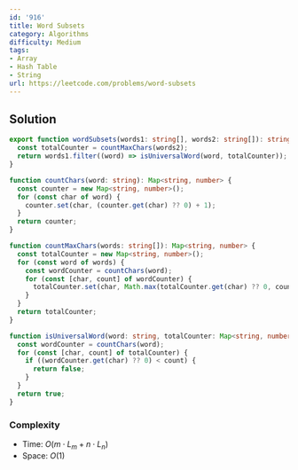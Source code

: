 ```yaml
---
id: '916'
title: Word Subsets
category: Algorithms
difficulty: Medium
tags:
- Array
- Hash Table
- String
url: https://leetcode.com/problems/word-subsets
---
```


## Solution

```typescript filename="solution.ts" copy
export function wordSubsets(words1: string[], words2: string[]): string[] {
  const totalCounter = countMaxChars(words2);
  return words1.filter((word) => isUniversalWord(word, totalCounter));
}

function countChars(word: string): Map<string, number> {
  const counter = new Map<string, number>();
  for (const char of word) {
    counter.set(char, (counter.get(char) ?? 0) + 1);
  }
  return counter;
}

function countMaxChars(words: string[]): Map<string, number> {
  const totalCounter = new Map<string, number>();
  for (const word of words) {
    const wordCounter = countChars(word);
    for (const [char, count] of wordCounter) {
      totalCounter.set(char, Math.max(totalCounter.get(char) ?? 0, count));
    }
  }
  return totalCounter;
}

function isUniversalWord(word: string, totalCounter: Map<string, number>): boolean {
  const wordCounter = countChars(word);
  for (const [char, count] of totalCounter) {
    if ((wordCounter.get(char) ?? 0) < count) {
      return false;
    }
  }
  return true;
}
```

### Complexity

- Time: $O(m \cdot L_m + n \cdot L_n)$
- Space: $O(1)$

